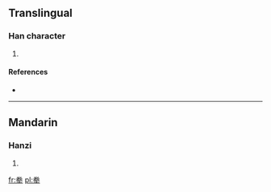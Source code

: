 ==Translingual==

===Han character===
{{Han char|rn=93|rad=牛|as=06|sn=10|four=9050<sub>0</sub>|canj=火手竹手 (FQHQ)}}

# {{defn|Han|sort=牛06}}

====References====
* {{Han ref|kx=0700.080|dkj=20001|dj=1112.200|hdz=31809.090|uh=7276|ud=29302|bh=D2A2|bd=53922}}

----

==Mandarin==

===Hanzi===
{{cmn-hanzi|pin=[[quàn]] ([[quan4]]), [[suō]] ([[suo1]])|wg=ch'üan<sup>4</sup>, so<sup>1</sup>}}

# {{defn|Mandarin|sort=牛06}}

[[fr:牶]]
[[pl:牶]]